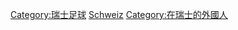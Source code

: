[[Category:瑞士足球|Category:瑞士足球]]
[[Category:各國外籍足球運動員|Schweiz]]
[[Category:在瑞士的外國人|Category:在瑞士的外國人]]